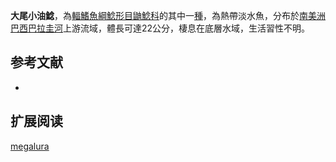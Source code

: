 {{Speciesbox
| name = 大尾小油鯰
| image = 
| image_width = 250px
| status = NE
| status_system = IUCN3.1
| genus = Pimelodella
| species = megalura
| authority = [[Miranda_Ribeiro|Miranda Ribeiro]], 1918
| synonyms = 
}}

'''大尾小油鯰'''，為[[輻鰭魚綱|輻鰭魚綱]][[鯰形目|鯰形目]][[鼬鯰科|鼬鯰科]]的其中一[[種|種]]，為熱帶淡水魚，分布於[[南美洲|南美洲]][[巴西|巴西]][[巴拉圭河|巴拉圭河]]上游流域，體長可達22公分，棲息在底層水域，生活習性不明。

==参考文献==
*{{FishBase_species|genus=Pimelodella|species=megalura|year=2015|month=6}}

== 扩展阅读 ==
{{refbegin}}
{{wikispecies-inline|Pimelodella megalura|大尾小油鯰}}
{{refend}}
{{Taxonbar|from=Q6417518}}

[[Category:小油鯰屬|megalura]]